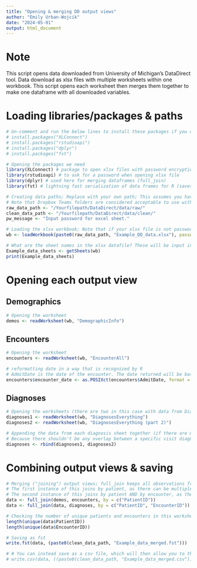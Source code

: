 ```yaml
---
title: "Opening & merging DD output views"
author: "Emily Urban-Wojcik"
date: "2024-05-01"
output: html_document
---
```


# Note
This script opens data downloaded from University of Michigan's DataDirect tool. Data download as xlsx files with multiple worksheets within one workbook. This script opens each worksheet then merges them together to make one dataframe with all downloaded variables. 

# Loading libraries/packages & paths
```r

# Un-comment and run the below lines to install these packages if you don't already have them
# install.packages("XLConnect")
# install.packages("rstudioapi") 
# install.packages("dplyr")
# install.packages("fst")

# Opening the packages we need
library(XLConnect) # package to open xlsx files with password encryption; if you don't need to open a password encrypted file, openxlsx is another good package
library(rstudioapi) # to ask for a password when opening xlsx file
library(dplyr) # used here for merging dataframes (full_join)
library(fst) # lightning fast serialization of data frames for R (saves data in smaller file sizes; loads more quickly)

# Creating data paths; Replace with your own path; This assumes you have separate directories for raw and cleaned data within your data directory
# Note that Dropbox Teams folders are considered acceptable to use with PHI
raw_data_path <- "/Yourfilepath/DataDirect/data/raw/"
clean_data_path <- "/Yourfilepath/DataDirect/data/clean/"
pw_message <- "Input password for excel sheet."

# Loading the xlsx workbook; Note that if your xlsx file is not password encrypted you can type anything into the pw box (or just remove the password call in the code below)
wb <- loadWorkbook(paste0(raw_data_path, "Example_DD_data.xlsx"), password = rstudioapi::askForPassword(pw_message))

# What are the sheet names in the xlsx datafile? These will be input into later calls to open up each sheet. 
Example_data_sheets <- getSheets(wb)
print(Example_data_sheets)

```

# Opening each output view
## Demographics
```r

# Opening the worksheet
demos <- readWorksheet(wb, "DemographicInfo")

```

## Encounters
```r

# Opening the worksheet
encounters <- readWorksheet(wb, "EncounterAll")

# reformatting date in a way that is recognized by R
# AdmitDate is the date of the encounter. The date returned will be based on an algorithm that chooses the first non-null value available from the following list (in that order): HospitalAdmissionDate, CheckinTime, AppointmentTime, EncounterInstantDate, EncounterContactDate.
encounters$encounter_date <- as.POSIXct(encounters$AdmitDate, format = "%m/%d/%Y")

```

## Diagnoses
```r

# Opening the worksheets (there are two in this case with data from DiagnosesEverything; this is typically because there was too much data to fit into one worksheet for this output view for download)
diagnoses1 <- readWorksheet(wb, "DiagnosesEverything")
diagnoses2 <- readWorksheet(wb, "DiagnosesEverything (part 2)")

# Appending the data from each diagnosis sheet together (if there are more than 2 sheets, you would then rbind(diagnoses, diagnoses3) and so on)
# Because there shouldn't be any overlap between a specific visit diagnosis between sheets, we append rather than merge
diagnoses <- rbind(diagnoses1, diagnoses2)

```

# Combining output views & saving
```r

# Merging ("joining") output views; full_join keeps all observations from each dataframe; 
# The first instance of this joins by patient, as there can be multiple encounters within each patient;
# The second instance of this joins by patient AND by encounter, as there can be multiple diagnoses within encounter
data <- full_join(demos, encounters, by = c("PatientID"))
data <- full_join(data, diagnoses, by = c("PatientID", "EncounterID"))

# Checking the number of unique patients and encounters in this worksheet
length(unique(data$PatientID))
length(unique(data$EncounterID))

# Saving as fst
write.fst(data, (paste0(clean_data_path, "Example_data_merged.fst")))

# # You can instead save as a csv file, which will then allow you to then password encrypt manually if you wish
# write.csv(data, ((paste0(clean_data_path, "Example_data_merged.csv"))))

```
